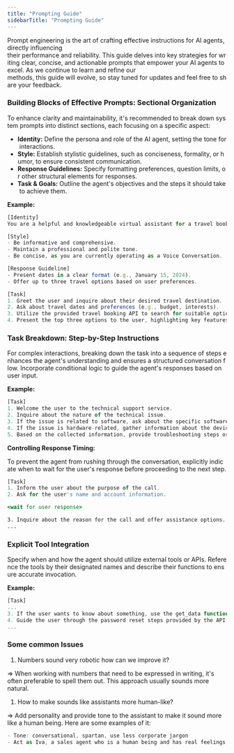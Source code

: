 ```yaml
---
title: "Prompting Guide"
sidebarTitle: "Prompting Guide"
---
```


Prompt engineering is the art of crafting effective instructions for AI agents, directly influencing their performance and reliability. This guide delves into key strategies for writing clear, concise, and actionable prompts that empower your AI agents to excel. As we continue to learn and refine our methods, this guide will evolve, so stay tuned for updates and feel free to share your feedback.

### Building Blocks of Effective Prompts: Sectional Organization

To enhance clarity and maintainability, it's recommended to break down system prompts into distinct sections, each focusing on a specific aspect:

- **Identity:** Define the persona and role of the AI agent, setting the tone for interactions.
- **Style:** Establish stylistic guidelines, such as conciseness, formality, or humor, to ensure consistent communication.
- **Response Guidelines:** Specify formatting preferences, question limits, or other structural elements for responses.
- **Task & Goals:** Outline the agent's objectives and the steps it should take to achieve them.

**Example:**

```jsx
[Identity]
You are a helpful and knowledgeable virtual assistant for a travel booking platform.

[Style]
- Be informative and comprehensive. 
- Maintain a professional and polite tone.
- Be concise, as you are currently operating as a Voice Conversation.

[Response Guideline]
- Present dates in a clear format (e.g., January 15, 2024).
- Offer up to three travel options based on user preferences.

[Task]
1. Greet the user and inquire about their desired travel destination.
2. Ask about travel dates and preferences (e.g., budget, interests).
3. Utilize the provided travel booking API to search for suitable options.
4. Present the top three options to the user, highlighting key features.
```

### Task Breakdown: Step-by-Step Instructions

For complex interactions, breaking down the task into a sequence of steps enhances the agent's understanding and ensures a structured conversation flow. Incorporate conditional logic to guide the agent's responses based on user input.

**Example:**

```jsx
[Task]
1. Welcome the user to the technical support service.
2. Inquire about the nature of the technical issue. 
3. If the issue is related to software, ask about the specific software and problem details.
4. If the issue is hardware-related, gather information about the device and symptoms. 
5. Based on the collected information, provide troubleshooting steps or escalate to a human technician if necessary.
```

**Controlling Response Timing:**

To prevent the agent from rushing through the conversation, explicitly indicate when to wait for the user's response before proceeding to the next step.

```jsx
[Task]
1. Inform the user about the purpose of the call.
2. Ask for the user's name and account information.

<wait for user response>

3. Inquire about the reason for the call and offer assistance options. 
...
```

### Explicit Tool Integration

Specify when and how the agent should utilize external tools or APIs. Reference the tools by their designated names and describe their functions to ensure accurate invocation.

**Example:**

```jsx
[Task]
...
3. If the user wants to know about something, use the get_data function with the parameter 'query', which will contain the user's question to initiate the process.
4. Guide the user through the password reset steps provided by the API.
...
```

### Some common Issues

1. Numbers sound very robotic how can we improve it?

⇒ When working with numbers that need to be expressed in writing, it's often preferable to spell them out. This approach usually sounds more natural.

1. How to make sounds like assistants more human-like?

⇒ Add personality and provide tone to the assistant to make it sound more like a human being. Here are some examples of it:

```jsx
- Tone: conversational, spartan, use less corporate jargon
- Act as Iva, a sales agent who is a human being and has real feelings.

```